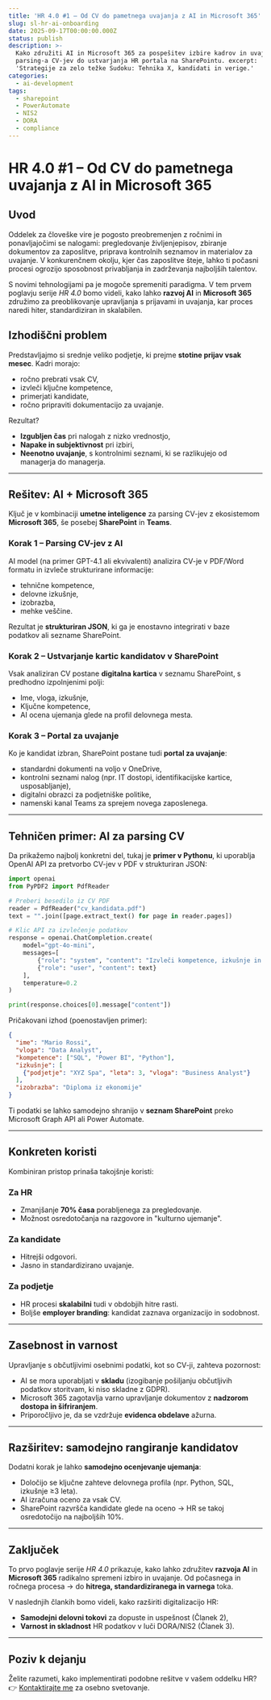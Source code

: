 ```yaml
---
title: 'HR 4.0 #1 – Od CV do pametnega uvajanja z AI in Microsoft 365'
slug: sl-hr-ai-onboarding
date: 2025-09-17T00:00:00.000Z
status: publish
description: >-
  Kako združiti AI in Microsoft 365 za pospešitev izbire kadrov in uvajanja: od
  parsing-a CV-jev do ustvarjanja HR portala na SharePointu. excerpt:
  'Strategije za zelo težke Sudoku: Tehnika X, kandidati in verige.'
categories:
  - ai-development
tags:
  - sharepoint
  - PowerAutomate
  - NIS2
  - DORA
  - compliance
---
```

# HR 4.0 #1 – Od CV do pametnega uvajanja z AI in Microsoft 365

## Uvod

Oddelek za človeške vire je pogosto preobremenjen z ročnimi in ponavljajočimi se nalogami: pregledovanje življenjepisov, zbiranje dokumentov za zaposlitve, priprava kontrolnih seznamov in materialov za uvajanje.
V konkurenčnem okolju, kjer čas zaposlitve šteje, lahko ti počasni procesi ogrozijo sposobnost privabljanja in zadrževanja najboljših talentov.

S novimi tehnologijami pa je mogoče spremeniti paradigma. V tem prvem poglavju serije *HR 4.0* bomo videli, kako lahko **razvoj AI** in **Microsoft 365** združimo za preoblikovanje upravljanja s prijavami in uvajanja, kar proces naredi hiter, standardiziran in skalabilen.

## Izhodiščni problem

Predstavljajmo si srednje veliko podjetje, ki prejme **stotine prijav vsak mesec**.
Kadri morajo:

* ročno prebrati vsak CV,
* izvleči ključne kompetence,
* primerjati kandidate,
* ročno pripraviti dokumentacijo za uvajanje.

Rezultat?

* **Izgubljen čas** pri nalogah z nizko vrednostjo,
* **Napake in subjektivnost** pri izbiri,
* **Neenotno uvajanje**, s kontrolnimi seznami, ki se razlikujejo od managerja do managerja.

---

## Rešitev: AI + Microsoft 365

Ključ je v kombinaciji **umetne inteligence** za parsing CV-jev z ekosistemom **Microsoft 365**, še posebej **SharePoint** in **Teams**.

### Korak 1 – Parsing CV-jev z AI

AI model (na primer GPT-4.1 ali ekvivalenti) analizira CV-je v PDF/Word formatu in izvleče strukturirane informacije:

* tehnične kompetence,
* delovne izkušnje,
* izobrazba,
* mehke veščine.

Rezultat je **strukturiran JSON**, ki ga je enostavno integrirati v baze podatkov ali sezname SharePoint.

### Korak 2 – Ustvarjanje kartic kandidatov v SharePoint

Vsak analiziran CV postane **digitalna kartica** v seznamu SharePoint, s predhodno izpolnjenimi polji:

* Ime, vloga, izkušnje,
* Ključne kompetence,
* AI ocena ujemanja glede na profil delovnega mesta.

### Korak 3 – Portal za uvajanje

Ko je kandidat izbran, SharePoint postane tudi **portal za uvajanje**:

* standardni dokumenti na voljo v OneDrive,
* kontrolni seznami nalog (npr. IT dostopi, identifikacijske kartice, usposabljanje),
* digitalni obrazci za podjetniške politike,
* namenski kanal Teams za sprejem novega zaposlenega.

---

## Tehničen primer: AI za parsing CV

Da prikažemo najbolj konkretni del, tukaj je **primer v Pythonu**, ki uporablja OpenAI API za pretvorbo CV-jev v PDF v strukturiran JSON:

```python
import openai
from PyPDF2 import PdfReader

# Preberi besedilo iz CV PDF
reader = PdfReader("cv_kandidata.pdf")
text = "".join([page.extract_text() for page in reader.pages])

# Klic API za izvlečenje podatkov
response = openai.ChatCompletion.create(
    model="gpt-4o-mini",
    messages=[
        {"role": "system", "content": "Izvleči kompetence, izkušnje in izobrazbo iz CV. Odgovori v JSON."},
        {"role": "user", "content": text}
    ],
    temperature=0.2
)

print(response.choices[0].message["content"])
```

Pričakovani izhod (poenostavljen primer):

```json
{
  "ime": "Mario Rossi",
  "vloga": "Data Analyst",
  "kompetence": ["SQL", "Power BI", "Python"],
  "izkušnje": [
    {"podjetje": "XYZ Spa", "leta": 3, "vloga": "Business Analyst"}
  ],
  "izobrazba": "Diploma iz ekonomije"
}
```

Ti podatki se lahko samodejno shranijo v **seznam SharePoint** preko Microsoft Graph API ali Power Automate.

---

## Konkreten koristi

Kombiniran pristop prinaša takojšnje koristi:

### Za HR

* Zmanjšanje **70% časa** porabljenega za pregledovanje.
* Možnost osredotočanja na razgovore in "kulturno ujemanje".

### Za kandidate

* Hitrejši odgovori.
* Jasno in standardizirano uvajanje.

### Za podjetje

* HR procesi **skalabilni** tudi v obdobjih hitre rasti.
* Boljše **employer branding**: kandidat zaznava organizacijo in sodobnost.

---

## Zasebnost in varnost

Upravljanje s občutljivimi osebnimi podatki, kot so CV-ji, zahteva pozornost:

* AI se mora uporabljati v **skladu** (izogibanje pošiljanju občutljivih podatkov storitvam, ki niso skladne z GDPR).
* Microsoft 365 zagotavlja varno upravljanje dokumentov z **nadzorom dostopa in šifriranjem**.
* Priporočljivo je, da se vzdržuje **evidenca obdelave** ažurna.

---

## Razširitev: samodejno rangiranje kandidatov

Dodatni korak je lahko **samodejno ocenjevanje ujemanja**:

* Določijo se ključne zahteve delovnega profila (npr. Python, SQL, izkušnje ≥3 leta).
* AI izračuna oceno za vsak CV.
* SharePoint razvršča kandidate glede na oceno → HR se takoj osredotočijo na najboljših 10%.

---

## Zaključek

To prvo poglavje serije *HR 4.0* prikazuje, kako lahko združitev **razvoja AI** in **Microsoft 365** radikalno spremeni izbiro in uvajanje.
Od počasnega in ročnega procesa → do **hitrega, standardiziranega in varnega** toka.

V naslednjih člankih bomo videli, kako razširiti digitalizacijo HR:

* **Samodejni delovni tokovi** za dopuste in uspešnost (Članek 2),
* **Varnost in skladnost** HR podatkov v luči DORA/NIS2 (Članek 3).

---

## Poziv k dejanju

Želite razumeti, kako implementirati podobne rešitve v vašem oddelku HR?
👉 [Kontaktirajte me](/contact) za osebno svetovanje.
